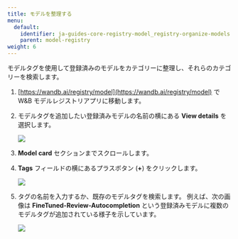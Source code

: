 ---
title: モデルを整理する
menu:
  default:
    identifier: ja-guides-core-registry-model_registry-organize-models
    parent: model-registry
weight: 6
---

モデルタグを使用して登録済みのモデルをカテゴリーに整理し、それらのカテゴリーを検索します。

1. [https://wandb.ai/registry/model](https://wandb.ai/registry/model) で W&B モデルレジストリアプリに移動します。
2. モデルタグを追加したい登録済みモデルの名前の横にある **View details** を選択します。
    <Frame>
    <img src="/images/models/organize-models-model-reg-landing.png"  />
    </Frame>
3. **Model card** セクションまでスクロールします。
4. **Tags** フィールドの横にあるプラスボタン (**+**) をクリックします。
    <Frame>
        <img src="/images/models/organize-models-seleticon.png"  />
    </Frame>
5. タグの名前を入力するか、既存のモデルタグを検索します。
    例えば、次の画像は **FineTuned-Review-Autocompletion** という登録済みモデルに複数のモデルタグが追加されている様子を示しています。

    <Frame>
    <img src="/images/models/model-tags-modelregview.png"  />
    </Frame>